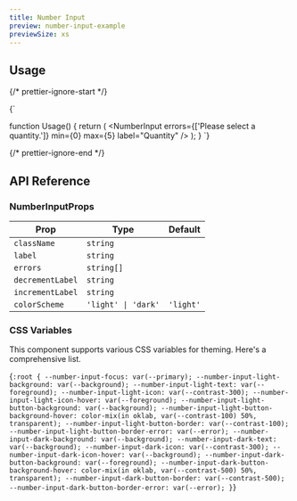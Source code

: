 ```yaml
---
title: Number Input
preview: number-input-example
previewSize: xs
---
```


## Usage

{/* prettier-ignore-start */}

<CodeBlock lang="ts">{`

function Usage() {
    return (
      <NumberInput errors={['Please select a quantity.']} min={0} max={5} label="Quantity" />
    );
}
`}
</CodeBlock>

{/* prettier-ignore-end */}

## API Reference

### NumberInputProps

| Prop             | Type                | Default   |
| ---------------- | ------------------- | --------- |
| `className`      | `string`            |           |
| `label`          | `string`            |           |
| `errors`         | `string[]`          |           |
| `decrementLabel` | `string`            |           |
| `incrementLabel` | `string`            |           |
| `colorScheme`    | `'light' \| 'dark'` | `'light'` |

### CSS Variables

This component supports various CSS variables for theming. Here's a comprehensive list.

<CodeBlock lang="css">{`
:root {
    --number-input-focus: var(--primary);
    --number-input-light-background: var(--background);
    --number-input-light-text: var(--foreground);
    --number-input-light-icon: var(--contrast-300);
    --number-input-light-icon-hover: var(--foreground);
    --number-input-light-button-background: var(--background);
    --number-input-light-button-background-hover: color-mix(in oklab, var(--contrast-100) 50%, transparent);
    --number-input-light-button-border: var(--contrast-100);
    --number-input-light-button-border-error: var(--error);
    --number-input-dark-background: var(--background);
    --number-input-dark-text: var(--background);
    --number-input-dark-icon: var(--contrast-300);
    --number-input-dark-icon-hover: var(--background);
    --number-input-dark-button-background: var(--foreground);
    --number-input-dark-button-background-hover: color-mix(in oklab, var(--contrast-500) 50%, transparent);
    --number-input-dark-button-border: var(--contrast-500);
    --number-input-dark-button-border-error: var(--error);
}
`}</CodeBlock>
